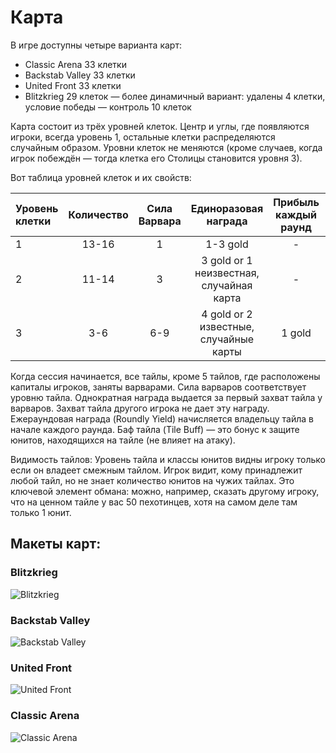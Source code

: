 # Карта

В игре доступны четыре варианта карт:

- Classic Arena 33 клетки
- Backstab Valley 33 клетки
- United Front 33 клетки
- Blitzkrieg 29 клеток — более динамичный вариант: удалены 4 клетки, условие победы — контроль 10 клеток

Карта состоит из трёх уровней клеток. Центр и углы, где появляются игроки, всегда уровень 1, остальные клетки распределяются случайным образом. Уровни клеток не меняются (кроме случаев, когда игрок побеждён — тогда клетка его Столицы становится уровня 3).

Вот таблица уровней клеток и их свойств:

| Уровень клетки | Количество | Сила Варвара |         Единоразовая награда         | Прибыль каждый раунд | Сила клетки |
| :--------- | :---: | :----------------: | :------------------------------: | :-----------: | :-------: |
| 1          | 13-16 |         1          |             1-3 gold             |       -       |     1     |
| 2          | 11-14 |         3          | 3 gold or 1 неизвестная, случайная карта |       -       |     2     |
| 3          |  3-6  |        6-9         | 4 gold or 2 известные, случайные карты  |    1 gold     |     4     |

Когда сессия начинается, все тайлы, кроме 5 тайлов, где расположены капиталы игроков, заняты варварами. Сила варваров соответствует уровню тайла. Однократная награда выдается за первый захват тайла у варваров. Захват тайла другого игрока не дает эту награду. Ежераундовая награда (Roundly Yield) начисляется владельцу тайла в начале каждого раунда. Баф тайла (Tile Buff) — это бонус к защите юнитов, находящихся на тайле (не влияет на атаку).

Видимость тайлов:
Уровень тайла и классы юнитов видны игроку только если он владеет смежным тайлом.
Игрок видит, кому принадлежит любой тайл, но не знает количество юнитов на чужих тайлах.
Это ключевой элемент обмана: можно, например, сказать другому игроку, что на ценном тайле у вас 50 пехотинцев, хотя на самом деле там только 1 юнит.

## Макеты карт:

### Blitzkrieg

![Blitzkrieg](public/Blitzkrieg.png)

### Backstab Valley

![Backstab Valley](public/BackstabValley.png)

### United Front

![United Front](public/UnitedFront.png)

### Classic Arena

![Classic Arena](public/ClassicArena.png)
